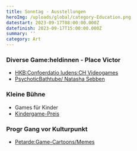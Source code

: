 ```yaml
---
title: Sonntag - Ausstellungen
heroImg: /uploads/global/category-Education.png
datestart: 2023-09-17T08:00:00.000Z
datefinish: 2023-09-17T15:00:00.000Z
summary: ''
category: Art
---
```


### Diverse Game\:heldinnen - Place Victor

* [HKB\:Confoerdatio ludens\:CH Videogames](https://chludens.hypotheses.org/)
* [PsychoticBathtube/ Natasha Sebben](https://www.natsha.ch/psychotic-bathtub)&#x9;

### Kleine Bühne

* Games für Kinder
* [Kindergame-Preis](/posts/2023-kinder-game-wettbewerb)

### Progr Gang vor Kulturpunkt

* [Petarde\:Game-Cartoons/Memes](https://petarde.ch/)&#x9;

